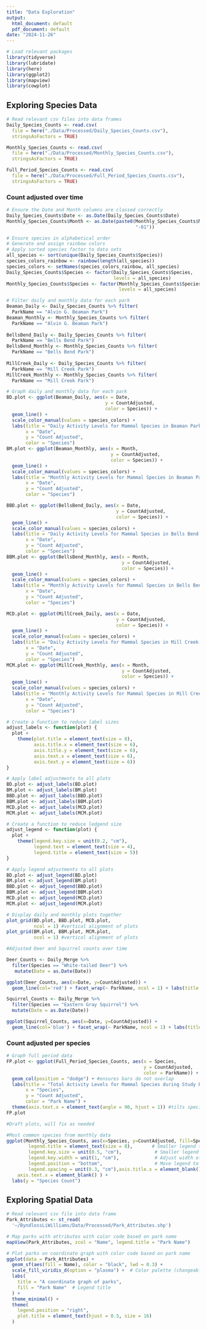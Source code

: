 ```yaml
---
title: "Data Exploration"
output:
  html_document: default
  pdf_document: default
date: "2024-11-26"
---
```


```r
# Load relevant packages
library(tidyverse)
library(lubridate)
library(here)
library(ggplot2)
library(mapview)
library(cowplot)
```

## Exploring Species Data
```r
# Read relevant csv files into data frames
Daily_Species_Counts <- read.csv(
  file = here("./Data/Processed/Daily_Species_Counts.csv"),
  stringsAsFactors = TRUE) 

Monthly_Species_Counts <- read.csv(
  file = here("./Data/Processed/Monthly_Species_Counts.csv"),
  stringsAsFactors = TRUE) 

Full_Period_Species_Counts <- read.csv(
  file = here("./Data/Processed/Full_Period_Species_Counts.csv"),
  stringsAsFactors = TRUE) 
```

### Count adjusted over time

```r
# Ensure the Date and Month columns are classed correctly
Daily_Species_Counts$Date <- as.Date(Daily_Species_Counts$Date)
Monthly_Species_Counts$Month <- as.Date(paste0(Monthly_Species_Counts$Month, 
                                               "-01"))

# Ensure species in alphabetical order
# Generate and assign rainbow colors
# Apply sorted species factor to data sets
all_species <- sort(unique(Daily_Species_Counts$Species))
species_colors_rainbow <- rainbow(length(all_species))
species_colors <- setNames(species_colors_rainbow, all_species)
Daily_Species_Counts$Species <- factor(Daily_Species_Counts$Species, 
                                       levels = all_species)
Monthly_Species_Counts$Species <- factor(Monthly_Species_Counts$Species,
                                         levels = all_species)

# Filter daily and monthly data for each park
Beaman_Daily <- Daily_Species_Counts %>% filter(
  ParkName == "Alvin G. Beaman Park")
Beaman_Monthly <- Monthly_Species_Counts %>% filter(
  ParkName == "Alvin G. Beaman Park")
  
BellsBend_Daily <- Daily_Species_Counts %>% filter(
  ParkName == "Bells Bend Park")
BellsBend_Monthly <- Monthly_Species_Counts %>% filter(
  ParkName == "Bells Bend Park")
  
MillCreek_Daily <- Daily_Species_Counts %>% filter(
  ParkName == "Mill Creek Park")
MillCreek_Monthly <- Monthly_Species_Counts %>% filter(
  ParkName == "Mill Creek Park")

# Graph daily and monthly data for each park
BD.plot <- ggplot(Beaman_Daily, aes(x = Date, 
                                    y = CountAdjusted, 
                                    color = Species)) +
  geom_line() +
  scale_color_manual(values = species_colors) +
  labs(title = "Daily Activity Levels for Mammal Species in Beaman Park",
       x = "Date", 
       y = "Count Adjusted",
       color = "Species")
BM.plot <- ggplot(Beaman_Monthly, aes(x = Month, 
                                      y = CountAdjusted, 
                                      color = Species)) +
  geom_line() +
  scale_color_manual(values = species_colors) +
  labs(title = "Monthly Activity Levels for Mammal Species in Beaman Park",
       x = "Date", 
       y = "Count Adjusted",
       color = "Species")

BBD.plot <- ggplot(BellsBend_Daily, aes(x = Date, 
                                        y = CountAdjusted, 
                                        color = Species)) +
  geom_line() +
  scale_color_manual(values = species_colors) +
  labs(title = "Daily Activity Levels for Mammal Species in Bells Bend Park",
       x = "Date", 
       y = "Count Adjusted",
       color = "Species")
BBM.plot <- ggplot(BellsBend_Monthly, aes(x = Month, 
                                          y = CountAdjusted, 
                                          color = Species)) +
  geom_line() +
  scale_color_manual(values = species_colors) +
  labs(title = "Monthly Activity Levels for Mammal Species in Bells Bend Park",
       x = "Date", 
       y = "Count Adjusted",
       color = "Species")

MCD.plot <- ggplot(MillCreek_Daily, aes(x = Date, 
                                        y = CountAdjusted, 
                                        color = Species)) +
  geom_line() +
  scale_color_manual(values = species_colors) +
  labs(title = "Daily Activity Levels for Mammal Species in Mill Creek Park",
       x = "Date", 
       y = "Count Adjusted",
       color = "Species")
MCM.plot <- ggplot(MillCreek_Monthly, aes(x = Month, 
                                          y = CountAdjusted, 
                                          color = Species)) +
  geom_line() +
  scale_color_manual(values = species_colors) +
  labs(title = "Monthly Activity Levels for Mammal Species in Mill Creek Park",
       x = "Date", 
       y = "Count Adjusted",
       color = "Species")

# Create a function to reduce label sizes
adjust_labels <- function(plot) {
  plot +
    theme(plot.title = element_text(size = 8),
          axis.title.x = element_text(size = 6),
          axis.title.y = element_text(size = 6),
          axis.text.x = element_text(size = 6),
          axis.text.y = element_text(size = 6))
}

# Apply label adjustments to all plots
BD.plot <- adjust_labels(BD.plot)
BM.plot <- adjust_labels(BM.plot)
BBD.plot <- adjust_labels(BBD.plot)
BBM.plot <- adjust_labels(BBM.plot)
MCD.plot <- adjust_labels(MCD.plot)
MCM.plot <- adjust_labels(MCM.plot)

# Create a function to reduce ledgend size
adjust_legend <- function(plot) {
  plot +
    theme(legend.key.size = unit(0.2, "cm"),
          legend.text = element_text(size = 4),
          legend.title = element_text(size = 5))
}

# Apply legend adjustments to all plots
BD.plot <- adjust_legend(BD.plot)
BM.plot <- adjust_legend(BM.plot)
BBD.plot <- adjust_legend(BBD.plot)
BBM.plot <- adjust_legend(BBM.plot)
MCD.plot <- adjust_legend(MCD.plot)
MCM.plot <- adjust_legend(MCM.plot)

# Display daily and monthly plots together
plot_grid(BD.plot, BBD.plot, MCD.plot,
          ncol = 1) #vertical alignment of plots
plot_grid(BM.plot, BBM.plot, MCM.plot, 
          ncol = 1) #vertical alignment of plots
```
```r
#Adjusted Deer and Squirrel counts over time

Deer_Counts <- Daily_Merge %>%
  filter(Species == "White-tailed Deer") %>%
   mutate(Date = as.Date(Date)) 

ggplot(Deer_Counts, aes(x=Date, y=CountAdjusted)) +
  geom_line(col='red') + facet_wrap(~ ParkName, ncol = 1) + labs(title = "Adjusted Deer Counts over Time", y = "Species Count") 
```

```r
Squirrel_Counts <- Daily_Merge %>%
  filter(Species == "Eastern Gray Squirrel") %>%
  mutate(Date = as.Date(Date))

ggplot(Squirrel_Counts, aes(x=Date, y=CountAdjusted)) +
  geom_line(col='blue') + facet_wrap(~ ParkName, ncol = 1) + labs(title = "Adjusted Squirrel Counts over Time", y = "Species Count")

```
### Count adjusted per species

```r
# Graph full period data
FP.plot <- ggplot(Full_Period_Species_Counts, aes(x = Species, 
                                                  y = CountAdjusted, 
                                                  color = ParkName)) +
  geom_col(position = "dodge") + #ensures bars do not overlap
  labs(title = "Total Activity Levels for Mammal Species during Study Period",
       x = "Species", 
       y = "Count Adjusted",
       color = "Park Name") +
  theme(axis.text.x = element_text(angle = 90, hjust = 1)) #tilts species names
FP.plot
```

```r
#Draft plots, will fix as needed 

#Most common species from monthly data
ggplot(Monthly_Species_Counts, aes(x=Species, y=CountAdjusted, fill=Species)) +geom_bar(stat = "identity") +facet_wrap(~ ParkName) + theme(legend.text = element_text(size = 6),        # Smaller legend text
        legend.title = element_text(size = 8),       # Smaller legend title
        legend.key.size = unit(0.5, "cm"),            # Smaller legend keys (color boxes)
        legend.key.width = unit(1, "cm"),             # Adjust width of legend keys
        legend.position = "bottom",                   # Move legend to the bottom
        legend.spacing = unit(0.3, "cm"),axis.title.x = element_blank(),               # Remove x-axis label
    axis.text.x = element_blank() ) +
  labs(y = "Species Count")

```


## Exploring Spatial Data
```r
# Read relevant csv file into data frame
Park_Attributes <- st_read(
  '~/ByndlossLiWilliams/Data/Processed/Park_Attributes.shp')

# Map parks with attributes with color code based on park name
mapView(Park_Attributes, zcol = "Name", legend.title = "Park Name")

# Plot parks on coordinate graph with color code based on park name
ggplot(data = Park_Attributes) +
  geom_sf(aes(fill = Name), color = "black", lwd = 0.3) +
  scale_fill_viridis_d(option = "plasma") +  # Color palette (changeable)
  labs(
    title = "A coordinate graph of parks",
    fill = "Park Name"  # Legend title
  ) +
  theme_minimal() +
  theme(
    legend.position = "right",
    plot.title = element_text(hjust = 0.5, size = 16)
  )
```